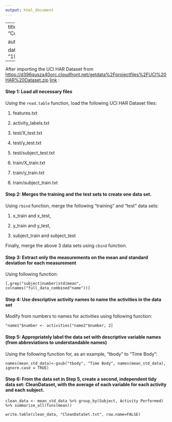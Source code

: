 ---
output: html_document
---

---
title: "CodeBook"

author: "TLB"

date: "19/11/2021"
---


After importing the UCI HAR Dataset from <https://d396qusza40orc.cloudfront.net/getdata%2Fprojectfiles%2FUCI%20HAR%20Dataset.zip>
[link](www.rstudio.com) :

#### Step 1: Load all necessary files

Using the `read.table` function, load the following UCI HAR Dataset files:

1. features.txt

2. activity_labels.txt

3. test/X_test.txt

4. test/y_test.txt

5. test/subject_test.txt

6. train/X_train.txt

7. train/y_train.txt

8. train/subject_train.txt

#### Step 2: Merges the training and the test sets to create one data set.

Using `rbind` function, merge the following "training" and "test" data sets:

1. x_train and x_test,

2. y_train and y_test,

3. subject_train and subject_test

Finally, merge the above 3 data sets using `cbind` function.

#### Step 3: Extract only the measurements on the mean and standard deviation for each measurement

Using following function:

`[,grep("subject|number|std|mean", colnames("full_data_combined"name"))]`

#### Step 4: Use descriptive activity names to name the activities in the data set

Modify from numbers to names for activities using following function:

`"name1"$number <- activities["name2"$number, 2]`

#### Step 5: Appropriately label the data set with descriptive variable names (from abbreviations to understandable names)

Using the following function for, as an example, "tbody" to "Time Body":

`names(mean_std_data)<-gsub("tbody", "Time Body", names(mean_std_data), ignore.case = TRUE)`

#### Step 6: From the data set in Step 5, create a second, independent tidy data set: **CleanDataset**, with the average of each variable for each activity and each subject.

`clean_data <- mean_std_data %>% group_by(Subject, Activity Performed) %>% summarise_all(funs(mean))`

`write.table(clean_data, "CleanDataSet.txt", row.name=FALSE)`
